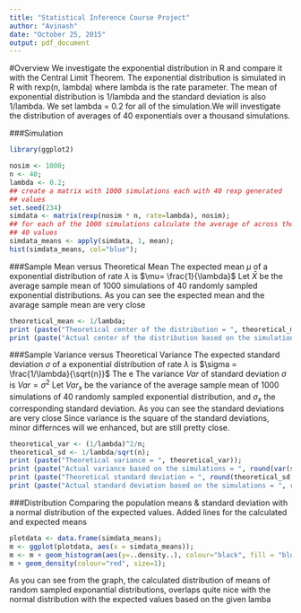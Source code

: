 ```yaml
---
title: "Statistical Inference Course Project"
author: "Avinash"
date: "October 25, 2015"
output: pdf_document
---
```

#Overview
We investigate the exponential distribution in R and compare it with the Central Limit Theorem. The exponential distribution is simulated in R with rexp(n, lambda) where lambda is the rate parameter. The mean of exponential distribution is 1/lambda and the standard deviation is also 1/lambda. We set lambda = 0.2 for all of the simulation.We will investigate the distribution of averages of 40 exponentials over a thousand simulations.

###Simulation
```r
library(ggplot2)

nosim <- 1000;
n <- 40;
lambda <- 0.2;
## create a matrix with 1000 simulations each with 40 rexp generated 
## values
set.seed(234)
simdata <- matrix(rexp(nosim * n, rate=lambda), nosim);
## for each of the 1000 simulations calculate the average of across the 
## 40 values
simdata_means <- apply(simdata, 1, mean);
hist(simdata_means, col="blue");
```

###Sample Mean versus Theoretical Mean
The expected mean $\mu$ of a exponential distribution of rate $\lambda$ is $\mu= \frac{1}{\lambda}$ 
Let $\bar X$ be the average sample mean of 1000 simulations of 40 randomly sampled exponential distributions.
As you can see the expected mean and the avarage sample mean are very close 
```r
theoretical_mean <- 1/lambda;
print (paste("Theoretical center of the distribution = ", theoretical_mean));
print (paste("Actual center of the distribution based on the simulations = ", round(mean(simdata_means), 3)));
```

###Sample Variance versus Theoretical Variance
The expected standard deviation $\sigma$ of a exponential distribution of rate $\lambda$ is
$\sigma = \frac{1/\lambda}{\sqrt{n}}$
The e
The variance $Var$ of standard deviation $\sigma$ is
$Var = \sigma^2$ 
Let $Var_x$ be the variance of the average sample mean of 1000 simulations of 40 randomly sampled exponential distribution, and $\sigma_x$ the corresponding standard deviation.
As you can see the standard deviations are very close Since variance is the square of the standard deviations, minor differnces will we enhanced, but are still pretty close.
```r
theoretical_var <- (1/lambda)^2/n;
theoretical_sd <- 1/lambda/sqrt(n);
print (paste("Theoretical variance = ", theoretical_var));
print (paste("Actual variance based on the simulations = ", round(var(simdata_means), 3)));
print (paste("Theoretical standard deviation = ", round(theoretical_sd, 3)));
print (paste("Actual standard deviation based on the simulations = ", round(sd(simdata_means), 3)));
```

###Distribution
Comparing the population means & standard deviation with a normal distribution of the expected values. Added lines for the calculated and expected means
```r
plotdata <- data.frame(simdata_means);
m <- ggplot(plotdata, aes(x = simdata_means)); 
m <- m + geom_histogram(aes(y=..density..), colour="black", fill = "blue")
m + geom_density(colour="red", size=1);
```

As you can see from the graph, the calculated distribution of means of random sampled exponantial distributions, overlaps quite nice with the normal distribution with the expected values based on the given lamba
